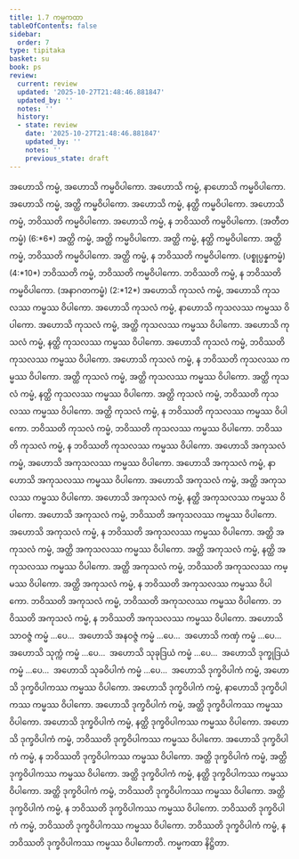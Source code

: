 ```yaml
---
title: 1.7 ကမ္မကထာ
tableOfContents: false
sidebar:
  order: 7
type: tipitaka
basket: su
book: ps
review:
  current: review
  updated: '2025-10-27T21:48:46.881847'
  updated_by: ''
  notes: ''
  history:
  - state: review
    date: '2025-10-27T21:48:46.881847'
    updated_by: ''
    notes: ''
    previous_state: draft
---
```



<ReviewStatus review={frontmatter.review} showDetails={true} />

<HypothesisAnnotation frontmatter={frontmatter} />

<DynamicBreadcrumb />

<Division number="234" book="ps" e="ch" v="26" p="271">

<Paragraph number="1273" book="ps">
အဟောသိ ကမ္မံ, အဟောသိ ကမ္မဝိပါကော. အဟောသိ ကမ္မံ, နာဟောသိ ကမ္မဝိပါကော. အဟောသိ ကမ္မံ, အတ္ထိ ကမ္မဝိပါကော. အဟောသိ ကမ္မံ, နတ္ထိ ကမ္မဝိပါကော. အဟောသိ ကမ္မံ, ဘဝိဿတိ ကမ္မဝိပါကော. အဟောသိ ကမ္မံ, န ဘဝိဿတိ ကမ္မဝိပါကော. (အတီတကမ္မံ) (6:*6*)
</Paragraph>

<Paragraph number="1274" book="ps">
အတ္ထိ ကမ္မံ, အတ္ထိ ကမ္မဝိပါကော. အတ္ထိ ကမ္မံ, နတ္ထိ ကမ္မဝိပါကော. အတ္ထိ ကမ္မံ, ဘဝိဿတိ ကမ္မဝိပါကော. အတ္ထိ ကမ္မံ, န ဘဝိဿတိ ကမ္မဝိပါကော. (ပစ္စုပ္ပန္နကမ္မံ) (4:*10*)
</Paragraph>

<Paragraph number="1275" book="ps">
ဘဝိဿတိ ကမ္မံ, ဘဝိဿတိ ကမ္မဝိပါကော. ဘဝိဿတိ ကမ္မံ, န ဘဝိဿတိ ကမ္မဝိပါကော. (အနာဂတကမ္မံ) (2:*12*)
</Paragraph>

</Division>
<Division number="235" book="ps" e="ch" v="26" p="271">

<Paragraph number="1276" book="ps">
အဟောသိ ကုသလံ ကမ္မံ, အဟောသိ ကုသလဿ ကမ္မဿ ဝိပါကော. အဟောသိ ကုသလံ ကမ္မံ, နာဟောသိ ကုသလဿ ကမ္မဿ ဝိပါကော. အဟောသိ ကုသလံ ကမ္မံ, အတ္ထိ ကုသလဿ ကမ္မဿ ဝိပါကော. အဟောသိ ကုသလံ ကမ္မံ, နတ္ထိ ကုသလဿ ကမ္မဿ ဝိပါကော. အဟောသိ ကုသလံ ကမ္မံ, ဘဝိဿတိ ကုသလဿ ကမ္မဿ ဝိပါကော. အဟောသိ ကုသလံ ကမ္မံ, န ဘဝိဿတိ ကုသလဿ ကမ္မဿ ဝိပါကော.
</Paragraph>

<Paragraph number="1277" book="ps">
အတ္ထိ ကုသလံ ကမ္မံ, အတ္ထိ ကုသလဿ ကမ္မဿ ဝိပါကော. အတ္ထိ ကုသလံ ကမ္မံ, နတ္ထိ ကုသလဿ ကမ္မဿ ဝိပါကော. အတ္ထိ ကုသလံ ကမ္မံ, ဘဝိဿတိ ကုသလဿ ကမ္မဿ ဝိပါကော. အတ္ထိ ကုသလံ ကမ္မံ, န ဘဝိဿတိ ကုသလဿ ကမ္မဿ ဝိပါကော.
</Paragraph>

<Paragraph number="1278" book="ps">
ဘဝိဿတိ ကုသလံ ကမ္မံ, ဘဝိဿတိ ကုသလဿ ကမ္မဿ ဝိပါကော. ဘဝိဿတိ ကုသလံ ကမ္မံ, န ဘဝိဿတိ ကုသလဿ ကမ္မဿ ဝိပါကော.
</Paragraph>

<Paragraph number="1279" book="ps">
အဟောသိ အကုသလံ ကမ္မံ, အဟောသိ အကုသလဿ ကမ္မဿ ဝိပါကော. အဟောသိ အကုသလံ ကမ္မံ, နာဟောသိ အကုသလဿ ကမ္မဿ ဝိပါကော. အဟောသိ အကုသလံ ကမ္မံ, အတ္ထိ အကုသလဿ ကမ္မဿ ဝိပါကော. အဟောသိ အကုသလံ ကမ္မံ, နတ္ထိ အကုသလဿ ကမ္မဿ ဝိပါကော. အဟောသိ အကုသလံ ကမ္မံ, ဘဝိဿတိ အကုသလဿ ကမ္မဿ ဝိပါကော. အဟောသိ အကုသလံ ကမ္မံ, န ဘဝိဿတိ အကုသလဿ ကမ္မဿ ဝိပါကော.
</Paragraph>

<Paragraph number="1280" book="ps">
အတ္ထိ အကုသလံ ကမ္မံ, အတ္ထိ အကုသလဿ ကမ္မဿ ဝိပါကော. အတ္ထိ အကုသလံ ကမ္မံ, နတ္ထိ အကုသလဿ ကမ္မဿ ဝိပါကော. အတ္ထိ အကုသလံ ကမ္မံ, ဘဝိဿတိ အကုသလဿ ကမ္မဿ ဝိပါကော. အတ္ထိ အကုသလံ ကမ္မံ, န ဘဝိဿတိ အကုသလဿ ကမ္မဿ ဝိပါကော.
</Paragraph>

<Paragraph number="1281" book="ps">
ဘဝိဿတိ အကုသလံ ကမ္မံ, ဘဝိဿတိ အကုသလဿ ကမ္မဿ ဝိပါကော. ဘဝိဿတိ အကုသလံ ကမ္မံ, န ဘဝိဿတိ အကုသလဿ ကမ္မဿ ဝိပါကော.
</Paragraph>

<Paragraph number="1282" book="ps">
အဟောသိ သာဝဇ္ဇံ ကမ္မံ …ပေ…  အဟောသိ အနဝဇ္ဇံ ကမ္မံ …ပေ…  အဟောသိ ကဏှံ ကမ္မံ …ပေ…  အဟောသိ သုက္ကံ ကမ္မံ …ပေ…  အဟောသိ သုခုဒြယံ ကမ္မံ …ပေ…  အဟောသိ ဒုက္ခုဒြယံ ကမ္မံ …ပေ…  အဟောသိ သုခဝိပါကံ ကမ္မံ …ပေ…  အဟောသိ ဒုက္ခဝိပါကံ ကမ္မံ, အဟောသိ ဒုက္ခဝိပါကဿ ကမ္မဿ ဝိပါကော. အဟောသိ ဒုက္ခဝိပါကံ ကမ္မံ, နာဟောသိ ဒုက္ခဝိပါကဿ ကမ္မဿ ဝိပါကော. အဟောသိ ဒုက္ခဝိပါကံ ကမ္မံ, အတ္ထိ ဒုက္ခဝိပါကဿ ကမ္မဿ ဝိပါကော. အဟောသိ ဒုက္ခဝိပါကံ ကမ္မံ, နတ္ထိ ဒုက္ခဝိပါကဿ ကမ္မဿ ဝိပါကော. အဟောသိ ဒုက္ခဝိပါကံ ကမ္မံ, ဘဝိဿတိ ဒုက္ခဝိပါကဿ ကမ္မဿ ဝိပါကော. အဟောသိ ဒုက္ခဝိပါကံ ကမ္မံ, န ဘဝိဿတိ ဒုက္ခဝိပါကဿ ကမ္မဿ ဝိပါကော.
</Paragraph>

<Paragraph number="1283" book="ps">
အတ္ထိ ဒုက္ခဝိပါကံ ကမ္မံ, အတ္ထိ ဒုက္ခဝိပါကဿ ကမ္မဿ ဝိပါကော. အတ္ထိ ဒုက္ခဝိပါကံ ကမ္မံ, နတ္ထိ ဒုက္ခဝိပါကဿ ကမ္မဿ ဝိပါကော. အတ္ထိ ဒုက္ခဝိပါကံ ကမ္မံ, ဘဝိဿတိ ဒုက္ခဝိပါကဿ ကမ္မဿ ဝိပါကော. အတ္ထိ ဒုက္ခဝိပါကံ ကမ္မံ, န ဘဝိဿတိ ဒုက္ခဝိပါကဿ ကမ္မဿ ဝိပါကော.
</Paragraph>

<Paragraph number="1284" book="ps">
ဘဝိဿတိ ဒုက္ခဝိပါကံ ကမ္မံ, ဘဝိဿတိ ဒုက္ခဝိပါကဿ ကမ္မဿ ဝိပါကော. ဘဝိဿတိ ဒုက္ခဝိပါကံ ကမ္မံ, န ဘဝိဿတိ ဒုက္ခဝိပါကဿ ကမ္မဿ ဝိပါကောတိ.

</Paragraph>
</Division>

<Paragraph number="1285" type="center" book="ps">
ကမ္မကထာ နိဋ္ဌိတာ.
</Paragraph>